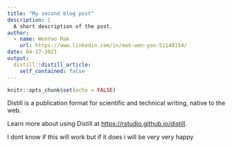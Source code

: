 ```yaml
---
title: "My second blog post"
description: |
  A short description of the post.
author:
  - name: WenYao Mak 
    url: https://www.linkedin.com/in/mak-wen-yao-51148154/
date: 04-17-2021
output:
  distill::distill_article:
    self_contained: false
---
```



```r
knitr::opts_chunk$set(echo = FALSE)
```

Distill is a publication format for scientific and technical writing, native to the web.

Learn more about using Distill at <https://rstudio.github.io/distill>.


I dont know if this will work but if it does i will be very very happy 
